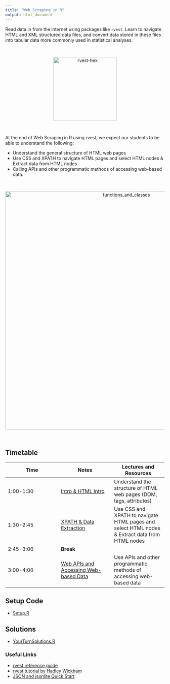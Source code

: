 ```yaml
---
title: "Web Scraping in R"
output: html_document
---
```


Read data in from the internet using packages like `rvest`. Learn to navigate HTML and XML structured data files, and convert data stored in these files into tabular data more commonly used in statistical analyses.

<br>
 <p style="text-align:center;"><img src="knitr/images/rvest-hex.png" alt="rvest-hex" style="width:200px;"></p>
<br>

At the end of Web Scraping in R using rvest, we expect our students to be able to understand the following:

+ Understand the general structure of HTML web pages
+ Use CSS and XPATH to navigate HTML pages and select HTML nodes & Extract data from HTML nodes
+ Calling APIs and other programmatic methods of accessing web-based data.


<br>
 <p style="text-align:center;"><img src="knitr/images/functions_and_classes.png" alt="functions_and_classes" style="width:750px;"></p>
<br>

## Timetable

Time | Notes | Lectures and Resources
---- | ---- | ----
1:00-1:30 | [Intro & HTML Intro](knitr/1-GraphicsIntro.html)  | Understand the structure of HTML web pages (DOM, tags, attributes)
1:30-2:45| [XPATH & Data Extraction](knitr/2-XPATH.html)  | Use CSS and XPATH to navigate HTML pages and select HTML nodes & Extract data from HTML nodes
2:45-3:00| **Break** |
3:00-4:00| [Web APIs and Accessing Web-based Data](knitr/3-WebAPIs.html) | Use APIs and other programmatic methods of accessing web-based data

## Setup Code
+ [Setup.R](code/0-Setup.R)

## Solutions
+ [YourTurnSolutions.R](code/99-YourTurnSolutions.R)



<!-- ## Notes and Resources

[Notes](knitr/1-WebScraping.html) -->

### Useful Links

+ [rvest reference guide](https://rvest.tidyverse.org/)
+ [rvest tutorial by Hadley Wickham](https://www.rstudio.com/blog/rvest-easy-web-scraping-with-r/)
+ [JSON and jsonlite Quick Start](https://cran.r-project.org/web/packages/jsonlite/vignettes/json-aaquickstart.html)


<!-- [Minimal knitr Example](code/minimal-knitr.Rmd) -->
